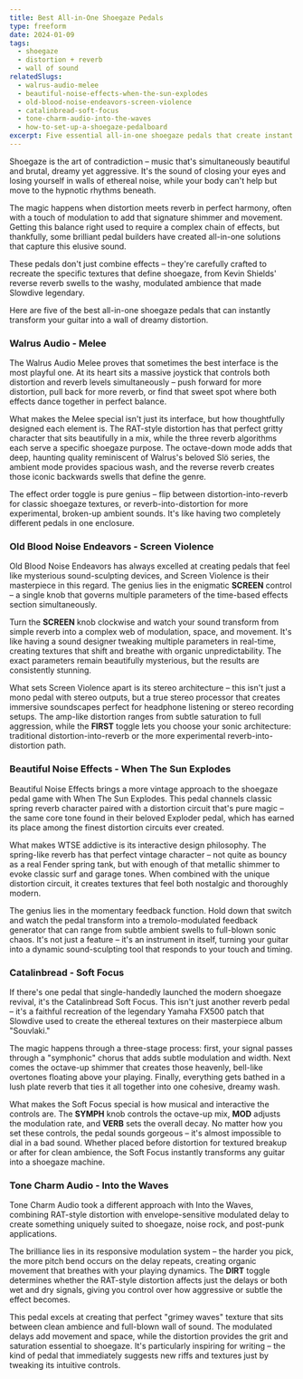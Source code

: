 ```yaml
---
title: Best All-in-One Shoegaze Pedals
type: freeform
date: 2024-01-09
tags:
  - shoegaze
  - distortion + reverb
  - wall of sound
relatedSlugs:
  - walrus-audio-melee
  - beautiful-noise-effects-when-the-sun-explodes
  - old-blood-noise-endeavors-screen-violence
  - catalinbread-soft-focus
  - tone-charm-audio-into-the-waves
  - how-to-set-up-a-shoegaze-pedalboard
excerpt: Five essential all-in-one shoegaze pedals that create instant walls of dreamy, distorted sound. From legendary reverb circuits to innovative distortion-delay combos, these pedals deliver everything you need for that classic shoegaze texture.
---
```



Shoegaze is the art of contradiction – music that's simultaneously beautiful and brutal, dreamy yet aggressive. It's the sound of closing your eyes and losing yourself in walls of ethereal noise, while your body can't help but move to the hypnotic rhythms beneath.

The magic happens when distortion meets reverb in perfect harmony, often with a touch of modulation to add that signature shimmer and movement. Getting this balance right used to require a complex chain of effects, but thankfully, some brilliant pedal builders have created all-in-one solutions that capture this elusive sound.

These pedals don't just combine effects – they're carefully crafted to recreate the specific textures that define shoegaze, from Kevin Shields' reverse reverb swells to the washy, modulated ambience that made Slowdive legendary.

Here are five of the best all-in-one shoegaze pedals that can instantly transform your guitar into a wall of dreamy distortion.

### Walrus Audio - Melee

<DemoWidget presetSlug="walrus-audio-melee" />

The Walrus Audio Melee proves that sometimes the best interface is the most playful one. At its heart sits a massive joystick that controls both distortion and reverb levels simultaneously – push forward for more distortion, pull back for more reverb, or find that sweet spot where both effects dance together in perfect balance.

What makes the Melee special isn't just its interface, but how thoughtfully designed each element is. The RAT-style distortion has that perfect gritty character that sits beautifully in a mix, while the three reverb algorithms each serve a specific shoegaze purpose. The octave-down mode adds that deep, haunting quality reminiscent of Walrus's beloved Slö series, the ambient mode provides spacious wash, and the reverse reverb creates those iconic backwards swells that define the genre.

The effect order toggle is pure genius – flip between distortion-into-reverb for classic shoegaze textures, or reverb-into-distortion for more experimental, broken-up ambient sounds. It's like having two completely different pedals in one enclosure.

<PartnerLinks slug="walrus-audio-melee" />

### Old Blood Noise Endeavors - Screen Violence

<DemoWidget presetSlug="old-blood-noise-endeavors-screen-violence" />

Old Blood Noise Endeavors has always excelled at creating pedals that feel like mysterious sound-sculpting devices, and Screen Violence is their masterpiece in this regard. The genius lies in the enigmatic **SCREEN** control – a single knob that governs multiple parameters of the time-based effects section simultaneously.

Turn the **SCREEN** knob clockwise and watch your sound transform from simple reverb into a complex web of modulation, space, and movement. It's like having a sound designer tweaking multiple parameters in real-time, creating textures that shift and breathe with organic unpredictability. The exact parameters remain beautifully mysterious, but the results are consistently stunning.

What sets Screen Violence apart is its stereo architecture – this isn't just a mono pedal with stereo outputs, but a true stereo processor that creates immersive soundscapes perfect for headphone listening or stereo recording setups. The amp-like distortion ranges from subtle saturation to full aggression, while the **FIRST** toggle lets you choose your sonic architecture: traditional distortion-into-reverb or the more experimental reverb-into-distortion path.

### Beautiful Noise Effects - When The Sun Explodes

<DemoWidget presetSlug="beautiful-noise-effects-when-the-sun-explodes" />

Beautiful Noise Effects brings a more vintage approach to the shoegaze pedal game with When The Sun Explodes. This pedal channels classic spring reverb character paired with a distortion circuit that's pure magic – the same core tone found in their beloved Exploder pedal, which has earned its place among the finest distortion circuits ever created.

What makes WTSE addictive is its interactive design philosophy. The spring-like reverb has that perfect vintage character – not quite as bouncy as a real Fender spring tank, but with enough of that metallic shimmer to evoke classic surf and garage tones. When combined with the unique distortion circuit, it creates textures that feel both nostalgic and thoroughly modern.

The genius lies in the momentary feedback function. Hold down that switch and watch the pedal transform into a tremolo-modulated feedback generator that can range from subtle ambient swells to full-blown sonic chaos. It's not just a feature – it's an instrument in itself, turning your guitar into a dynamic sound-sculpting tool that responds to your touch and timing.

<PartnerLinks slug="beautiful-noise-effects-when-the-sun-explodes" />

### Catalinbread - Soft Focus

<DemoWidget presetSlug="catalinbread-soft-focus" />

If there's one pedal that single-handedly launched the modern shoegaze revival, it's the Catalinbread Soft Focus. This isn't just another reverb pedal – it's a faithful recreation of the legendary Yamaha FX500 patch that Slowdive used to create the ethereal textures on their masterpiece album "Souvlaki."

The magic happens through a three-stage process: first, your signal passes through a "symphonic" chorus that adds subtle modulation and width. Next comes the octave-up shimmer that creates those heavenly, bell-like overtones floating above your playing. Finally, everything gets bathed in a lush plate reverb that ties it all together into one cohesive, dreamy wash.

What makes the Soft Focus special is how musical and interactive the controls are. The **SYMPH** knob controls the octave-up mix, **MOD** adjusts the modulation rate, and **VERB** sets the overall decay. No matter how you set these controls, the pedal sounds gorgeous – it's almost impossible to dial in a bad sound. Whether placed before distortion for textured breakup or after for clean ambience, the Soft Focus instantly transforms any guitar into a shoegaze machine.

<PartnerLinks slug="catalinbread-soft-focus" />

### Tone Charm Audio - Into the Waves

<DemoWidget presetSlug="tone-charm-audio-into-the-waves" />

Tone Charm Audio took a different approach with Into the Waves, combining RAT-style distortion with envelope-sensitive modulated delay to create something uniquely suited to shoegaze, noise rock, and post-punk applications.

The brilliance lies in its responsive modulation system – the harder you pick, the more pitch bend occurs on the delay repeats, creating organic movement that breathes with your playing dynamics. The **DIRT** toggle determines whether the RAT-style distortion affects just the delays or both wet and dry signals, giving you control over how aggressive or subtle the effect becomes.

This pedal excels at creating that perfect "grimey waves" texture that sits between clean ambience and full-blown wall of sound. The modulated delays add movement and space, while the distortion provides the grit and saturation essential to shoegaze. It's particularly inspiring for writing – the kind of pedal that immediately suggests new riffs and textures just by tweaking its intuitive controls.
